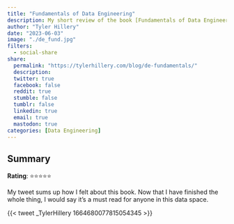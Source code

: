 ```yaml
---
title: "Fundamentals of Data Engineering"
description: My short review of the book [Fundamentals of Data Engineering](https://www.codehiddenlanguage.com/) by Joe Reis & Matt Housley.
author: "Tyler Hillery"
date: "2023-06-03"
image: "./de_fund.jpg"
filters:
  - social-share
share:
  permalink: "https://tylerhillery.com/blog/de-fundamentals/"
  description:
  twitter: true
  facebook: false
  reddit: true
  stumble: false
  tumblr: false
  linkedin: true
  email: true
  mastodon: true
categories: [Data Engineering]
---
```




## Summary

**Rating**: ⭐⭐⭐⭐⭐

My tweet sums up how I felt about this book. Now that I have finished the whole thing, I would say it's a must read for anyone in this data space. 

{{< tweet _TylerHillery 1664680077815054345 >}}